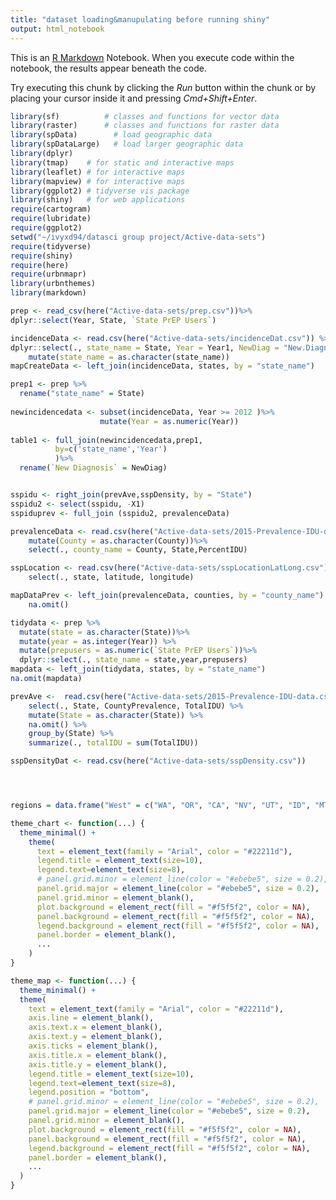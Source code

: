 ```yaml
---
title: "dataset loading&manupulating before running shiny"
output: html_notebook
---
```


This is an [R Markdown](http://rmarkdown.rstudio.com) Notebook. When you execute code within the notebook, the results appear beneath the code. 

Try executing this chunk by clicking the *Run* button within the chunk or by placing your cursor inside it and pressing *Cmd+Shift+Enter*. 

```r
library(sf)          # classes and functions for vector data
library(raster)      # classes and functions for raster data
library(spData)        # load geographic data
library(spDataLarge)   # load larger geographic data
library(dplyr)
library(tmap)    # for static and interactive maps
library(leaflet) # for interactive maps
library(mapview) # for interactive maps
library(ggplot2) # tidyverse vis package
library(shiny)   # for web applications
require(cartogram)
require(lubridate)
require(ggplot2)
setwd("~/ivyxd94/datasci group project/Active-data-sets")
require(tidyverse)
require(shiny)
require(here)
require(urbnmapr)
library(urbnthemes)
library(markdown)
```


```r

prep <- read_csv(here("Active-data-sets/prep.csv"))%>%
dplyr::select(Year, State, `State PrEP Users`)

incidenceData <- read.csv(here("Active-data-sets/incidenceDat.csv")) %>%
dplyr::select(., state_name = State, Year = Year1, NewDiag = "New.Diagnoses.State.Cases") %>%
    mutate(state_name = as.character(state_name))
mapCreateData <- left_join(incidenceData, states, by = "state_name")
```


```r
prep1 <- prep %>%
  rename("state_name" = State)
  
newincidencedata <- subset(incidenceData, Year >= 2012 )%>%
                    mutate(Year = as.numeric(Year))
  
table1 <- full_join(newincidencedata,prep1,
          by=c('state_name','Year')
          )%>%
  rename(`New Diagnosis` = NewDiag)


sspidu <- right_join(prevAve,sspDensity, by = "State")
sspidu2 <- select(sspidu, -X1)
sspiduprev <- full_join (sspidu2, prevalenceData)
```


```r
prevalenceData <- read.csv(here("Active-data-sets/2015-Prevalence-IDU-data.csv")) %>%
    mutate(County = as.character(County))%>%
    select(., county_name = County, State,PercentIDU)

sspLocation <- read.csv(here("Active-data-sets/sspLocationLatLong.csv")) %>%
    select(., state, latitude, longitude) 

mapDataPrev <- left_join(prevalenceData, counties, by = "county_name") %>%
    na.omit()
```


```r
tidydata <- prep %>%
  mutate(state = as.character(State))%>%
  mutate(year = as.integer(Year)) %>%
  mutate(prepusers = as.numeric(`State PrEP Users`))%>%
  dplyr::select(., state_name = state,year,prepusers)
mapdata <- left_join(tidydata, states, by = "state_name")
na.omit(mapdata)
```

```r
prevAve <-  read.csv(here("Active-data-sets/2015-Prevalence-IDU-data.csv")) %>%
    select(., State, CountyPrevalence, TotalIDU) %>%
    mutate(State = as.character(State)) %>%
    na.omit() %>%
    group_by(State) %>%
    summarize(., totalIDU = sum(TotalIDU)) 

sspDensityDat <- read.csv(here("Active-data-sets/sspDensity.csv"))




regions = data.frame("West" = c("WA", "OR", "CA", "NV", "UT", "ID", "MT", "WY", "CO", NA, NA, NA, NA, NA), Southwest = c("TX", "AZ", "NM", "OK", NA, NA,NA,NA,NA,NA,NA,NA,NA,NA), Midwest = c("ND", "SD", "NE", "KS", "MO", "IL", "IA", "MN", "WI", "MI", "OH", "IN", NA, NA), Southeast = c("AR", "LA", "AL", "MS", "GA", "FL", "SC", "NC", "TN", "KY", "VA", "DE", "MD", "WV"), Northeast = c("PA", "NJ", "CT", "NY", "RI", "VT", "NH", "MA", "ME", NA,NA,NA,NA,NA))
```


```r
theme_chart <- function(...) {
  theme_minimal() +
    theme(
      text = element_text(family = "Arial", color = "#22211d"),
      legend.title = element_text(size=10),
      legend.text=element_text(size=8),
      # panel.grid.minor = element_line(color = "#ebebe5", size = 0.2),
      panel.grid.major = element_line(color = "#ebebe5", size = 0.2),
      panel.grid.minor = element_blank(),
      plot.background = element_rect(fill = "#f5f5f2", color = NA), 
      panel.background = element_rect(fill = "#f5f5f2", color = NA), 
      legend.background = element_rect(fill = "#f5f5f2", color = NA),
      panel.border = element_blank(),
      ...
    )
}
```


```r
theme_map <- function(...) {
  theme_minimal() +
  theme(
    text = element_text(family = "Arial", color = "#22211d"),
    axis.line = element_blank(),
    axis.text.x = element_blank(),
    axis.text.y = element_blank(),
    axis.ticks = element_blank(),
    axis.title.x = element_blank(),
    axis.title.y = element_blank(),
    legend.title = element_text(size=10),
    legend.text=element_text(size=8),
    legend.position = "bottom",
    # panel.grid.minor = element_line(color = "#ebebe5", size = 0.2),
    panel.grid.major = element_line(color = "#ebebe5", size = 0.2),
    panel.grid.minor = element_blank(),
    plot.background = element_rect(fill = "#f5f5f2", color = NA), 
    panel.background = element_rect(fill = "#f5f5f2", color = NA), 
    legend.background = element_rect(fill = "#f5f5f2", color = NA),
    panel.border = element_blank(),
    ...
  )
}
```

